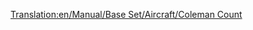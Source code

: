 [[Translation:en/Manual/Base Set/Aircraft/Coleman Count]]

{{en/Manual/Base Set/Aircraft/Aircraft|Name=Coleman Count
|Image=[[File:en/Manual/Base Set/Aircraft/VickersViscount.png|Coleman Count]]
|Cost=30,761 (61.522)
|Speed=473 kph (296 MPH)
|Annual=2,812 (5.624)
|Designed=1947
|Lifespan=24
|Capacity=65 passengers & 8 bags of mail
|Description=The Coleman Count is the first four engined plane in the game, and has a larger capacity.
|Real-lifeWikilink=Vickers Viscount
|Real-life=Vickers Viscount
}}